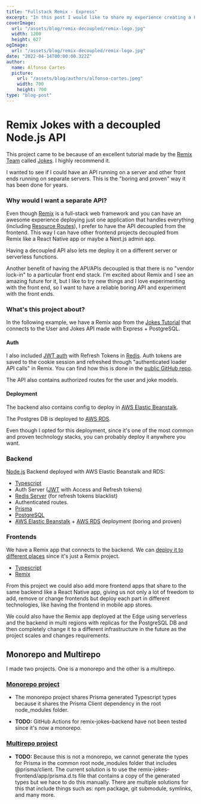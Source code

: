 ```yaml
---
title: "Fullstack Remix - Express"
excerpt: "In this post I would like to share my experience creating a Full-Stack application with a backend decoupled from Remix. Stack: Remix, Express, NodeJS, JWT, Refresh Tokens, Redis, Prisma, PostgreSQL, AWS Elastic Beanstalk, AWS RDS, and a few others."
coverImage:
  url: "/assets/blog/remix-decoupled/remix-logo.jpg"
  width: 1200
  height: 627
ogImage:
  url: "/assets/blog/remix-decoupled/remix-logo.jpg"
date: "2022-04-14T00:00:00.322Z"
author:
  name: Alfonso Cartes
  picture:
    url: "/assets/blog/authors/alfonso-cartes.jpeg"
    width: 700
    height: 700
type: "blog-post"
---
```


# Remix Jokes with a decoupled Node.js API

This project came to be because of an excellent tutorial made by the [Remix Team](https://remix.run/) called [Jokes](https://remix.run/docs/en/v1/tutorials/jokes). I highly recommend it.

I wanted to see if I could have an API running on a server and other front ends running on separate servers. This is the "boring and proven" way it has been done for years.

### Why would I want a separate API?

Even though [Remix](https://remix.run/) is a full-stack web framework and you can have an awesome experience deploying just one application that handles everything (including [Resource Routes](https://remix.run/docs/en/v1/guides/resource-routes#resource-routes)), I prefer to have the API decoupled from the frontend. This way I can have other frontend projects decoupled from Remix like a React Native app or maybe a Next.js admin app.

Having a decoupled API also lets me deploy it on a different server or serverless functions.

Another benefit of having the API/APIs decoupled is that there is no "vendor lock-in" to a particular front end stack. I'm excited about Remix and I see an amazing future for it, but I like to try new things and I love experimenting with the front end, so I want to have a reliable boring API and experiment with the front ends.

### What's this project about?

In the following example, we have a Remix app from the [Jokes Tutorial](https://remix.run/docs/en/v1/tutorials/jokes) that connects to the User and Jokes API made with Express + PostgreSQL.

#### Auth

I also included [JWT auth](https://jwt.io/) with Refresh Tokens in [Redis](https://redis.io/). Auth tokens are saved to the cookie session and refreshed through "authenticated loader API calls" in Remix. You can find how this is done in the [public GitHub repo](https://github.com/alfonsocartes/remix-jokes-decoupled-monorepo).

The API also contains authorized routes for the user and joke models.

#### Deployment

The backend also contains config to deploy in [AWS Elastic Beanstalk](https://aws.amazon.com/elasticbeanstalk/).

The Postgres DB is deployed to [AWS RDS](https://aws.amazon.com/rds/).

Even though I opted for this deployment, since it's one of the most common and proven technology stacks, you can probably deploy it anywhere you want.

### Backend

[Node.js](https://nodejs.org/) Backend deployed with AWS Elastic Beanstalk and RDS:

- [Typescript](https://www.typescriptlang.org/)
- Auth Server ([JWT](https://jwt.io/) with Access and Refresh tokens)
- [Redis Server](https://redis.io/) (for refresh tokens blacklist)
- Authenticated routes.
- [Prisma](https://www.prisma.io/)
- [PostgreSQL](https://www.postgresql.org/)
- [AWS Elastic Beanstalk](https://aws.amazon.com/elasticbeanstalk/) + [AWS RDS](https://aws.amazon.com/rds/) deployment (boring and proven)

### Frontends

We have a Remix app that connects to the backend. We can [deploy it to different places](https://remix.run/docs/en/v1/guides/deployment) since it's just a Remix project.

- [Typescript](https://www.typescriptlang.org/)
- [Remix](https://remix.run/)

From this project we could also add more frontend apps that share to the same backend like a React Native app, giving us not only a lot of freedom to add, remove or change frontends but deploy each part in different technologies, like having the frontend in mobile app stores.

We could also have the Remix app deployed at the Edge using serverless and the backend in multi regions with replicas for the PostgreSQL DB and then completely change it to a different infrastructure in the future as the project scales and changes requirements.

## Monorepo and Multirepo

I made two projects. One is a monorepo and the other is a multirepo.

### [Monorepo project](https://github.com/alfonsocartes/remix-jokes-decoupled-monorepo)

- The monorepo project shares Prisma generated Typescript types because it shares the Prisma Client dependency in the root node_modules folder.

- **TODO:** GitHub Actions for remix-jokes-backend have not been tested since it's now a monorepo.

### [Multirepo project](https://github.com/alfonsocartes/remix-jokes-decoupled-multirepo)

- **TODO:** Because this is not a monorepo, we cannot generate the types for Prisma in the common root node_modules folder that includes @prisma/client. The current solution is to use the remix-jokes-frontend/app/prisma.d.ts file that contains a copy of the generated types but we hace to do this manually. There are multiple solutions for this that include things such as: npm package, git submodule, symlinks, and many more.
